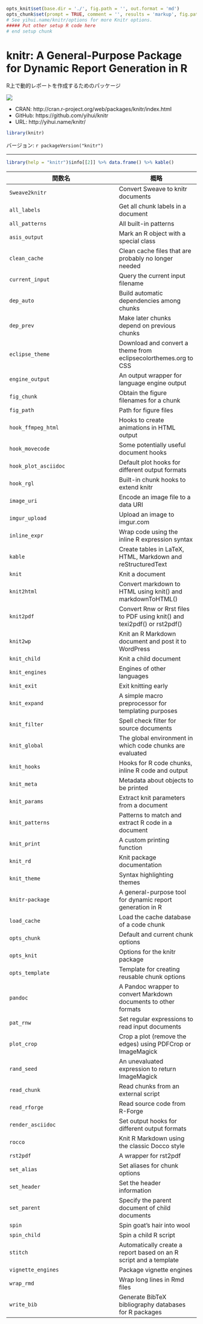 ```r
opts_knit$set(base.dir = './', fig.path = '', out.format = 'md')
opts_chunk$set(prompt = TRUE, comment = '', results = 'markup', fig.path = '../Figure/')
# See yihui.name/knitr/options for more Knitr options.
##### Put other setup R code here
# end setup chunk
```
# knitr: A General-Purpose Package for Dynamic Report Generation in R

R上で動的レポートを作成するためのパッケージ

[![](http://www.r-pkg.org/badges/version/knitr)](http://cran.rstudio.com/web/packages/knitr/index.html)

* CRAN: http://cran.r-project.org/web/packages/knitr/index.html
* GitHub: https://github.com/yihui/knitr
* URL: http://yihui.name/knitr/

```r
library(knitr)
```

バージョン: `r packageVersion("knitr")`

-----

```r
library(help = "knitr")$info[[2]] %>% data.frame() %>% kable()
```

| 関数名 | 概略 |
|--------|------|
| `Sweave2knitr` | Convert Sweave to knitr documents |
| `all_labels` | Get all chunk labels in a document |
| `all_patterns` | All built-in patterns |
| `asis_output` | Mark an R object with a special class |
| `clean_cache` | Clean cache files that are probably no longer needed |
| `current_input` | Query the current input filename |
| `dep_auto` | Build automatic dependencies among chunks |
| `dep_prev` | Make later chunks depend on previous chunks |
| `eclipse_theme` | Download and convert a theme from eclipsecolorthemes.org to CSS |
| `engine_output` | An output wrapper for language engine output |
| `fig_chunk` | Obtain the figure filenames for a chunk |
| `fig_path` | Path for figure files |
| `hook_ffmpeg_html` | Hooks to create animations in HTML output |
| `hook_movecode` | Some potentially useful document hooks |
| `hook_plot_asciidoc` | Default plot hooks for different output formats |
| `hook_rgl` | Built-in chunk hooks to extend knitr |
| `image_uri` | Encode an image file to a data URI |
| `imgur_upload` | Upload an image to imgur.com |
| `inline_expr` | Wrap code using the inline R expression syntax  |
| `kable` | Create tables in LaTeX, HTML, Markdown and reStructuredText |
| `knit` | Knit a document |
| `knit2html` | Convert markdown to HTML using knit() and markdownToHTML() |
| `knit2pdf` | Convert Rnw or Rrst files to PDF using knit() and texi2pdf() or rst2pdf() |
| `knit2wp` | Knit an R Markdown document and post it to WordPress |
| `knit_child` | Knit a child document |
| `knit_engines` | Engines of other languages |
| `knit_exit` | Exit knitting early |
| `knit_expand` | A simple macro preprocessor for templating purposes |
| `knit_filter` | Spell check filter for source documents |
| `knit_global` | The global environment in which code chunks are evaluated |
| `knit_hooks` | Hooks for R code chunks, inline R code and output |
| `knit_meta` | Metadata about objects to be printed |
| `knit_params` | Extract knit parameters from a document |
| `knit_patterns` | Patterns to match and extract R code in a document |
| `knit_print` | A custom printing function |
| `knit_rd` | Knit package documentation |
| `knit_theme` | Syntax highlighting themes |
| `knitr-package` | A general-purpose tool for dynamic report generation in R |
| `load_cache` | Load the cache database of a code chunk |
| `opts_chunk` | Default and current chunk options |
| `opts_knit` | Options for the knitr package |
| `opts_template` | Template for creating reusable chunk options |
| `pandoc` | A Pandoc wrapper to convert Markdown documents to other formats |
| `pat_rnw` | Set regular expressions to read input documents |
| `plot_crop` | Crop a plot (remove the edges) using PDFCrop or ImageMagick |
| `rand_seed` | An unevaluated expression to return ImageMagick |
| `read_chunk` | Read chunks from an external script |
| `read_rforge` | Read source code from R-Forge |
| `render_asciidoc` | Set output hooks for different output formats |
| `rocco` | Knit R Markdown using the classic Docco style |
| `rst2pdf` | A wrapper for rst2pdf |
| `set_alias` | Set aliases for chunk options |
| `set_header` | Set the header information |
| `set_parent` | Specify the parent document of child documents  |
| `spin` | Spin goat's hair into wool |
| `spin_child` | Spin a child R script |
| `stitch` | Automatically create a report based on an R script and a template |
| `vignette_engines` | Package vignette engines |
| `wrap_rmd` | Wrap long lines in Rmd files |
| `write_bib` | Generate BibTeX bibliography databases for R packages |
